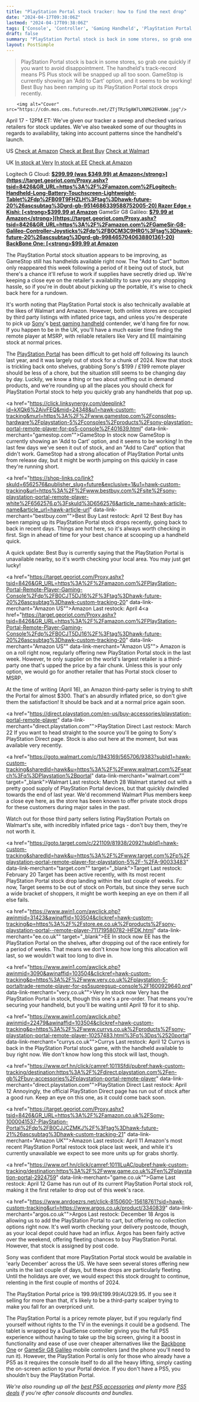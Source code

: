 ```yaml
---
title: "PlayStation Portal stock tracker: how to find the next drop"
date: "2024-04-17T09:38:06Z"
lastmod: "2024-04-17T09:38:06Z"
tags: ['Console', 'Controller', 'Gaming Handheld', 'PlayStation Portal']
draft: false
summary: "PlayStation Portal stock is back in some stores, so grab one quickly if you want to avoid disappointment.  The handheld's track-record means PS Plus stock will be snapped up all too soon. GameStop is currently showing an 'Add to Cart' option, and it seems to be working! Best Buy has been ramping up its PlayStation Portal stock drops recently."
layout: PostSimple
---
```

> PlayStation Portal stock is back in some stores, so grab one quickly if you want to avoid disappointment.  The handheld's track-record means PS Plus stock will be snapped up all too soon. GameStop is currently showing an 'Add to Cart' option, and it seems to be working! Best Buy has been ramping up its PlayStation Portal stock drops recently.


        <img alt="Cover" src="https://cdn.mos.cms.futurecdn.net/ZTjTRzSgAW7LXNMG2EkKWW.jpg"/>
        
April 17 - 12PM ET: We've given our tracker a sweep and checked various retailers for stock updates. We've also tweaked some of our thoughts in regards to availability, taking into account patterns since the handheld's launch.

US
[Check at Amazon](https://target.georiot.com/Proxy.ashx?tsid=8426&GR_URL=https%3A%2F%2Famazon.com%2FPlayStation-Portal-Remote-Player-Gaming-Console%2Fdp%2FB0CJT5DJ16%2F%3Ftag%3Dhawk-future-20%26ascsubtag%3Dgrd-gb-1344230766475374108-20)
[Check at Best Buy](https://shop-links.co/link?skuId=6562576&publisher_slug=future&exclusive=1&u1=grd-gb-2977527810407611844&url=https%3A%2F%2Fwww.bestbuy.com%2Fsite%2Fsony-playstation-portal-remote-player-white%2F6562576.p%3FskuId%3D6562576&article_name=PlayStation%20Portal%20stock%20tracker%3A%20how%20to%20find%20the%20next%20drop&article_url=https%3A%2F%2Fwww.gamesradar.com%2Fwhere-to-buy-playstation-portal-this-week-all-the-latest-stock-updates)
[Check at Walmart](https://goto.walmart.com/c/1943169/565706/9383?subId1=grd-gb-8571543957185029913&sharedId=grd-gb&u=https%3A%2F%2Fwww.walmart.com%2Fip%2FPlayStation-Portal-Remote-Player-for-PS5-Console%2F5060699568)
 

UK
[In stock at Very](https://www.awin1.com/awclick.php?awinmid=3090&awinaffid=103504&clickref=grd-gb-1334981933600484131&p=https%3A%2F%2Fwww.very.co.uk%2Fplaystation-5-portaltrade-remote-player-for-ps5supregsup-console%2F1600929640.prd)
[In stock at EE](https://www.awin1.com/awclick.php?awinmid=31423&awinaffid=103504&clickref=grd-gb-1955355151318179053&p=https%3A%2F%2Fstore.ee.co.uk%2Fproducts%2Fsony-playstation-portal--remote-player-711719580782-HFDK.html)
[Check at Amazon](https://target.georiot.com/Proxy.ashx?tsid=8426&GR_URL=https%3A%2F%2Famazon.co.uk%2FSony-1000041537-PlayStation-Portal%2Fdp%2FB0CJJCZMKJ%2F%3Ftag%3Dhawk-future-21%26ascsubtag%3Dgrd-gb-3959707034139196888-21)

Logitech G Cloud:
[<strong>$299.99 (was $349.99) at Amazon</strong>](https://target.georiot.com/Proxy.ashx?tsid=8426&GR_URL=https%3A%2F%2Famazon.com%2FLogitech-Handheld-Long-Battery-Touchscreen-Lightweight-Tablet%2Fdp%2FB09T9FHZLH%3Ftag%3Dhawk-future-20%26ascsubtag%3Dgrd-gb-9514686339588752005-20)
Razer Edge + Kishi:
[<strong>$399.99 at Amazon</strong>](https://target.georiot.com/Proxy.ashx?tsid=8426&GR_URL=https%3A%2F%2Famazon.com%2FRazer-Edge-WiFi-Gaming-Tablet-Console-Class%2Fdp%2FB0CKM287V2%3Ftag%3Dhawk-future-20%26ascsubtag%3Dgrd-gb-7785236320881590155-20)
GameSir G8 Galileo:
[<strong>$79.99 at Amazon</strong>](https://target.georiot.com/Proxy.ashx?tsid=8426&GR_URL=https%3A%2F%2Famazon.com%2FGameSir-G8-Galileo-Controller-Joysticks%2Fdp%2FB0CM3C9HRG%3Ftag%3Dhawk-future-20%26ascsubtag%3Dgrd-gb-9984657040638801361-20)
BackBone One:
[<strong>$99.99 at Amazon</strong>](https://target.georiot.com/Proxy.ashx?tsid=8426&GR_URL=https%3A%2F%2Famazon.com%2FBACKBONE-Mobile-Gaming-Controller-Android-iOS%2Fdp%2FB0CCT2TJW4%3Ftag%3Dhawk-future-20%26ascsubtag%3Dgrd-gb-1071303181815129777-20)

The PlayStation Portal stock situation appears to be improving, as GameStop still has handhelds available right now. The "Add to Cart" button only reappeared this week following a period of it being out of stock, but there's a chance it'll refuse to work if supplies have secretly dried up. We're keeping a close eye on the retailer's availability to save you any shopping hassle, so if you're in doubt about picking up the portable, it's wise to check back here for a rundown.

It's worth noting that PlayStation Portal stock is also technically available at the likes of Walmart and Amazon. However, both online stores are occupied by third party listings with inflated price tags, and unless you're desperate to pick up [Sony](https://www.gamesradar.com/uk/tag/sony/)'s [best gaming handheld](https://www.gamesradar.com/best-gaming-handheld/) contender, we'd hang fire for now. If you happen to be in the UK, you'll have a much easier time finding the remote player at MSRP, with reliable retailers like Very and EE maintaining stock at normal prices.

The [PlayStation Portal](https://www.gamesradar.com/playstation-portal-review/) has been difficult to get hold off following its launch last year, and it was largely out of stock for a chunk of 2024. Now that stock is trickling back onto shelves, grabbing Sony's $199 / £199 remote player should be less of a chore, but the situation still seems to be changing day by day. Luckily, we know a thing or two about sniffing out in demand products, and we're rounding up all the places you should check for PlayStation Portal stock to help you quickly grab any handhelds that pop up.

<a href="https://click.linksynergy.com/deeplink?id=kXQk6%2AivFEQ&mid=24348&u1=hawk-custom-tracking&murl=https%3A%2F%2Fwww.gamestop.com%2Fconsoles-hardware%2Fplaystation-5%2Fconsoles%2Fproducts%2Fsony-playstation-portal-remote-player-for-ps5-console%2F401639.html" data-link-merchant="gamestop.com"">GameStop
In stock now
GameStop is currently showing an 'Add to Cart' option, and it seems to be working! In the last few days we've seen it out of stock, and an "Add to Card" option that didn't work. GameStop had a strong allocation of PlayStation Portal units from release day, but it might be worth jumping on this quickly in case they're running short.

<a href="https://shop-links.co/link?skuId=6562576&publisher_slug=future&exclusive=1&u1=hawk-custom-tracking&url=https%3A%2F%2Fwww.bestbuy.com%2Fsite%2Fsony-playstation-portal-remote-player-white%2F6562576.p%3FskuId%3D6562576&article_name=hawk-article-name&article_url=hawk-article-url" data-link-merchant="bestbuy.com"">Best Buy
Last restock: April 12
Best Buy has been ramping up its PlayStation Portal stock drops recently, going back to back in recent days. Things are hot here, so it's always worth checking in first. Sign in ahead of time for your best chance at scooping up a handheld quick.

A quick update: Best Buy is currently saying that the PlayStation Portal is unavailable nearby, so it's worth checking your local area. You may just get lucky! 

<a href="https://target.georiot.com/Proxy.ashx?tsid=8426&GR_URL=https%3A%2F%2Famazon.com%2FPlayStation-Portal-Remote-Player-Gaming-Console%2Fdp%2FB0CJT5DJ16%2F%3Ftag%3Dhawk-future-20%26ascsubtag%3Dhawk-custom-tracking-20" data-link-merchant="Amazon US"">Amazon
Last restock: April 4<a href="https://target.georiot.com/Proxy.ashx?tsid=8426&GR_URL=https%3A%2F%2Famazon.com%2FPlayStation-Portal-Remote-Player-Gaming-Console%2Fdp%2FB0CJT5DJ16%2F%3Ftag%3Dhawk-future-20%26ascsubtag%3Dhawk-custom-tracking-20" data-link-merchant="Amazon US"" data-link-merchant="Amazon US"">
Amazon is on a roll right now, regularly offering new PlayStation Portal stock in the last week. However, te only supplier on the world's largest retailer is a third-party one that's upped the price by a fair chunk. Unless this is your only option, we would go for another retailer that has Portal stock closer to MSRP.


At the time of writing (April 16), an Amazon third-party seller is trying to shift the Portal for almost $300. That's an absurdly inflated price, so don't give them the satisfaction! It should be back and at a normal price again soon.

<a href="https://direct.playstation.com/en-us/buy-accessories/playstation-portal-remote-player" data-link-merchant="direct.playstation.com"">PlayStation Direct
Last restock: March 22
If you want to head straight to the source you'll be going to Sony's PlayStation Direct page. Stock is also out here at the moment, but was available very recently.


<a href="https://goto.walmart.com/c/1943169/565706/9383?subId1=hawk-custom-tracking&sharedId=hawk&u=https%3A%2F%2Fwww.walmart.com%2Fsearch%3Fq%3DPlaystation%2Bportal" data-link-merchant="walmart.com"" target="_blank">Walmart
Last restock: March 28
Walmart started out with a pretty good supply of PlayStation Portal devices, but that quickly dwindled towards the end of last year. We'd recommend Walmart Plus members keep a close eye here, as the store has been known to offer private stock drops for these customers during major sales in the past.

Watch out for those third party sellers listing PlayStation Portals on Walmart's site, with incredibly inflated price tags - don't buy them, they're not worth it.

<a href="https://goto.target.com/c/221109/81938/2092?subId1=hawk-custom-tracking&sharedId=hawk&u=https%3A%2F%2Fwww.target.com%2Fp%2Fplaystation-portal-remote-player-for-playstation-5%2F-%2FA-90033483" data-link-merchant="target.com"" target="_blank">Target
Last restock: February 20
Target has been active recently, with its most recent PlayStation Portal stock drop landing within the last couple of weeks. For now, Target seems to be out of stock on Portals, but since they serve such a wide bracket of shoppers, it might be worth keeping an eye on them if all else fails.


<a href="https://www.awin1.com/awclick.php?awinmid=31423&awinaffid=103504&clickref=hawk-custom-tracking&p=https%3A%2F%2Fstore.ee.co.uk%2Fproducts%2Fsony-playstation-portal--remote-player-711719580782-HFDK.html" data-link-merchant="ee.co.uk"" target="_blank">EE
In stock now
EE has the PlayStation Portal on the shelves, after dropping out of the race entirely for a period of weeks. That means we don't know how long this allocation will last, so we wouldn't wait too long to dive in.


<a href="https://www.awin1.com/awclick.php?awinmid=3090&awinaffid=103504&clickref=hawk-custom-tracking&p=https%3A%2F%2Fwww.very.co.uk%2Fplaystation-5-portaltrade-remote-player-for-ps5supregsup-console%2F1600929640.prd" data-link-merchant="very.co.uk"">Very
In stock now
Very has the PlayStation Portal in stock, though this one's a pre-order. That means you're securing your handheld, but you'll be waiting until April 19 for it to ship.


<a href="https://www.awin1.com/awclick.php?awinmid=22479&awinaffid=103504&clickref=hawk-custom-tracking&p=https%3A%2F%2Fwww.currys.co.uk%2Fproducts%2Fsony-playstation-portal-remote-player-10257483.html%3Fq%3Dps%2520portal" data-link-merchant="currys.co.uk"">Currys
Last restock: April 12
Currys is back in the PlayStation Portal stock game, with the handheld available to buy right now. We don't know how long this stock will last, though.


<a href="https://www.prf.hn/click/camref:1011lSfdj/pubref:hawk-custom-tracking/destination:https%3A%2F%2Fdirect.playstation.com%2Fen-gb%2Fbuy-accessories%2Fplaystation-portal-remote-player" data-link-merchant="direct.playstation.com"">PlayStation Direct
Last restock: April 12
Annoyingly, the official PlayStation Direct page has run out of stock after a good run. Keep an eye on this one, as it could come back soon.


<a href="https://target.georiot.com/Proxy.ashx?tsid=8426&GR_URL=https%3A%2F%2Famazon.co.uk%2FSony-1000041537-PlayStation-Portal%2Fdp%2FB0CJJCZMKJ%2F%3Ftag%3Dhawk-future-21%26ascsubtag%3Dhawk-custom-tracking-21" data-link-merchant="Amazon UK"">Amazon
Last restock: April 11
Amazon's most recent PlayStation Portal restock took place last week, and while it's currently unavailable we expect to see more units up for grabs shortly.

<a href="https://www.prf.hn/click/camref:1011lLuAC/pubref:hawk-custom-tracking/destination:https%3A%2F%2Fwww.game.co.uk%2Fen%2Fplaystation-portal-2924759" data-link-merchant="game.co.uk"">Game
Last restock: April 12
Game has run out of its current PlayStation Portal stock roll, making it the first retailer to drop out of this week's race. 

<a href="https://www.anrdoezrs.net/click-8150600-15618761?sid=hawk-custom-tracking&url=https://www.argos.co.uk/product/3340839" data-link-merchant="argos.co.uk"">Argos
Last restock: December 18
Argos is allowing us to add the PlayStation Portal to cart, but offering no collection options right now. It's well worth checking your delivery postcode, though, as your local depot could have had an influx. Argos has been fairly active over the weekend, offering fleeting chances to buy PlayStation Portal. However, that stock is assigned by post code.




Sony was confident that more PlayStation Portal stock would be available in 'early December' across the US. We have seen several stores offering new units in the last couple of days, but these drops are particularly fleeting. Until the holidays are over, we would expect this stock drought to continue, relenting in the first couple of months of 2024.

The PlayStation Portal price is $199.99 / £199.99 / AU$329.95. If you see it selling for more than that, it's likely to be a third-party scalper trying to make you fall for an overpriced unit.

The PlayStation Portal is a pricey remote player, but if you regularly find yourself without rights to the TV in the evenings it could be a godsend. The tablet is wrapped by a DualSense controller giving you the full PS5 experience without having to take up the big screen, giving it a boost in functionality and ease of use over cheaper alternatives like the [Backbone One](https://www.gamesradar.com/backbone-one-review/) or [GameSir G8 Galileo](https://www.gamesradar.com/gamesir-g8-galileo-review/) mobile controllers (and the phone you'll need to run it). However, the PlayStation Portal is only for those who already have a PS5 as it requires the console itself to do all the heavy lifting, simply casting the on-screen action to your Portal device. If you don't have a PS5, you shouldn't buy the PlayStation Portal. 

*We're also rounding up all the *[<em>best PS5 accessories</em>](https://www.gamesradar.com/best-ps5-accessories/)* and plenty more *[<em>PS5 deals</em>](https://www.gamesradar.com/ps5-price-bundle-deals/)* if you're after console discounts and bundles.*
        